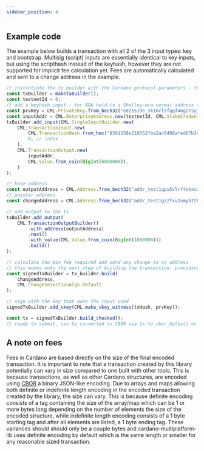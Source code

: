 ```yaml
---
sidebar_position: 4
---
```



## Example code

The example below builds a transaction with all 2 of the 3 input types: key and bootstrap.
Multisig (script) inputs are essentially identical to key inputs, but using the scripthash instead of the keyhash, however they are not supported for implicit fee calculation yet.
Fees are automatically calculated and sent to a change address in the example.


```javascript
// instantiate the tx builder with the Cardano protocol parameters - these may change later on
const txBuilder = makeTxBuilder();
const testnetId = 0;
// add a keyhash input - for ADA held in a Shelley-era normal address (Base, Enterprise, Pointer)
const prvKey = CML.PrivateKey.from_bech32("ed25519e_sk16rl5fqqf4mg27syjzjrq8h3vq44jnnv52mvyzdttldszjj7a64xtmjwgjtfy25lu0xmv40306lj9pcqpa6slry9eh3mtlqvfjz93vuq0grl80");
const inputAddr = CML.EnterpriseAddress.new(testnetId, CML.StakeCredential.new_key(prvKey.to_public().hash())).to_address();
txBuilder.add_input(CML.SingleInputBuilder.new(
    CML.TransactionInput.new(
        CML.TransactionHash.from_hex("8561258e210352fba2ac0488afed67b3427a27ccf1d41ec030c98a8199bc22ec"), // tx hash
        0, // index
    ),
    CML.TransactionOutput.new(
        inputAddr,
        CML.Value.from_coin(BigInt(6000000)),
    )
);

// base address
const outputAddress = CML.Address.from_bech32("addr_test1qpu5vlrf4xkxv2qpwngf6cjhtw542ayty80v8dyr49rf5ewvxwdrt70qlcpeeagscasafhffqsxy36t90ldv06wqrk2qum8x5w");
// pointer address
const changeAddress = CML.Address.from_bech32("addr_test1gz2fxv2umyhttkxyxp8x0dlpdt3k6cwng5pxj3jhsydzerspqgpsqe70et");

// add output to the tx
txBuilder.add_output(
    CML.TransactionOutputBuilder()
        .with_address(outputAddress)
        .next()
        .with_value(CML.Value.from_coin(BigInt(1000000)))
        .build()
);

// calculate the min fee required and send any change to an address
// this moves onto the next step of building the transaction: providing witnesses
const signedTxBuilder = tx_builder.build(
    changeAddress,
    CML.ChangeSelectionAlgo.Default
);

// sign with the key that owns the input used
signedTxBuilder.add_vkey(CML.make_vkey_witness(txHash, prvKey));

const tx = signedTxBuilder.build_checked();
// ready to submit, can be converted to CBOR via tx.to_cbor_bytes() or to_cbor_hex() for hex
```

## A note on fees

Fees in Cardano are based directly on the size of the final encoded transaction. It is important to note that a transaction created by this library potentially can vary in size compared to one built with other tools. This is because transactions, as well as other Cardano structures, are encoded using [CBOR](https://cbor.io/) a binary JSON-like encoding. Due to arrays and maps allowing both definite or indefinite length encoding in the encoded transaction created by the library, the size can vary. This is because definite encoding consists of a tag containing the size of the array/map which can be 1 or more bytes long depending on the number of elements the size of the encoded structure, while indefinite length encoding consists of a 1 byte starting tag and after all elements are listed, a 1 byte ending tag. These variances should should only be a couple bytes and cardano-multiplatform-lib uses definite encoding by default which is the same length or smaller for any reasonable sized transaction.